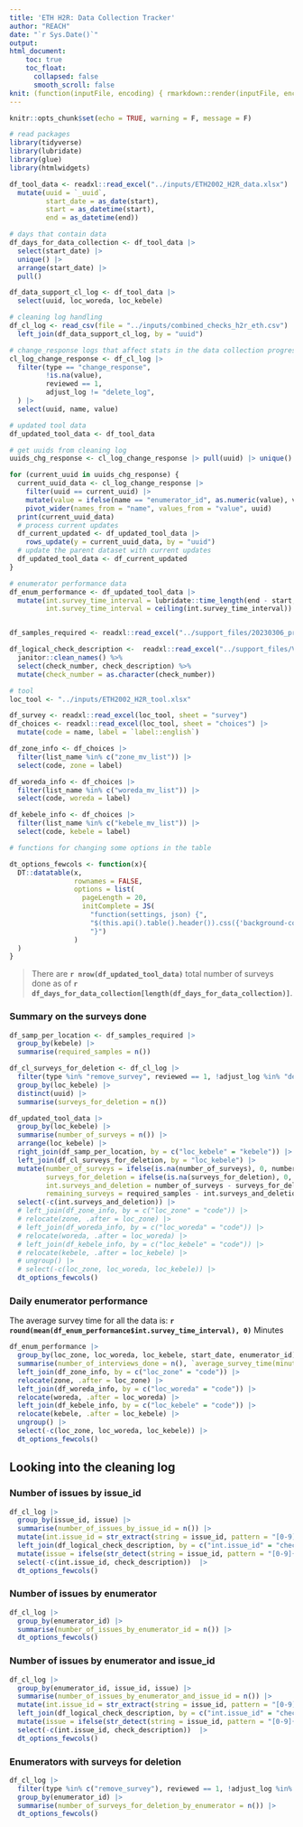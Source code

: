 ```yaml
---
title: 'ETH H2R: Data Collection Tracker'
author: "REACH"
date: "`r Sys.Date()`"
output: 
html_document:
    toc: true
    toc_float:
      collapsed: false
      smooth_scroll: false
knit: (function(inputFile, encoding) { rmarkdown::render(inputFile, encoding = encoding, output_file = paste0(dirname(inputFile), '/h2r_field_data_collection_tracker_', format(Sys.Date(), '%Y_%m_%d'),'.html')) })
---
```


```r
knitr::opts_chunk$set(echo = TRUE, warning = F, message = F)

# read packages
library(tidyverse)
library(lubridate)
library(glue)
library(htmlwidgets)

df_tool_data <- readxl::read_excel("../inputs/ETH2002_H2R_data.xlsx")  |>  
  mutate(uuid = `_uuid`,
         start_date = as_date(start),
         start = as_datetime(start),
         end = as_datetime(end))

# days that contain data
df_days_for_data_collection <- df_tool_data |> 
  select(start_date) |> 
  unique() |> 
  arrange(start_date) |> 
  pull()

df_data_support_cl_log <- df_tool_data |> 
  select(uuid, loc_woreda, loc_kebele)

# cleaning log handling
df_cl_log <- read_csv(file = "../inputs/combined_checks_h2r_eth.csv") |> 
  left_join(df_data_support_cl_log, by = "uuid")

# change_response logs that affect stats in the data collection progress
cl_log_change_response <- df_cl_log |> 
  filter(type == "change_response", 
         !is.na(value),
         reviewed == 1, 
         adjust_log != "delete_log", 
  ) |> 
  select(uuid, name, value)

# updated tool data
df_updated_tool_data <- df_tool_data

# get uuids from cleaning log
uuids_chg_response <- cl_log_change_response |> pull(uuid) |> unique()

for (current_uuid in uuids_chg_response) {
  current_uuid_data <- cl_log_change_response |> 
    filter(uuid == current_uuid) |> 
    mutate(value = ifelse(name == "enumerator_id", as.numeric(value), value)) |> 
    pivot_wider(names_from = "name", values_from = "value", uuid)
  print(current_uuid_data)
  # process current updates
  df_current_updated <- df_updated_tool_data |> 
    rows_update(y = current_uuid_data, by = "uuid")
  # update the parent dataset with current updates
  df_updated_tool_data <- df_current_updated
}

# enumerator performance data
df_enum_performance <- df_updated_tool_data |> 
  mutate(int.survey_time_interval = lubridate::time_length(end - start, unit = "min"),
         int.survey_time_interval = ceiling(int.survey_time_interval))


df_samples_required <- readxl::read_excel("../support_files/20230306_prepared_location_data_h2r.xlsx", sheet = "settlement_list")

df_logical_check_description <-  readxl::read_excel("../support_files/V5_Logical checks template_ETH2002.xlsx") %>% 
  janitor::clean_names() %>% 
  select(check_number, check_description) %>% 
  mutate(check_number = as.character(check_number))

# tool
loc_tool <- "../inputs/ETH2002_H2R_tool.xlsx"

df_survey <- readxl::read_excel(loc_tool, sheet = "survey")
df_choices <- readxl::read_excel(loc_tool, sheet = "choices") |> 
  mutate(code = name, label = `label::english`)

df_zone_info <- df_choices |> 
  filter(list_name %in% c("zone_mv_list")) |> 
  select(code, zone = label)

df_woreda_info <- df_choices |> 
  filter(list_name %in% c("woreda_mv_list")) |> 
  select(code, woreda = label)

df_kebele_info <- df_choices |> 
  filter(list_name %in% c("kebele_mv_list")) |> 
  select(code, kebele = label)

# functions for changing some options in the table

dt_options_fewcols <- function(x){
  DT::datatable(x,
                rownames = FALSE,
                options = list(
                  pageLength = 20,
                  initComplete = JS(
                    "function(settings, json) {",
                    "$(this.api().table().header()).css({'background-color': '#333', 'color': '#fff'});",
                    "}")
                )
  )
}

```

>There are **`r nrow(df_updated_tool_data)`** total number of surveys done as of **`r df_days_for_data_collection[length(df_days_for_data_collection)]`**.

### Summary on the surveys done

```r

df_samp_per_location <- df_samples_required |> 
  group_by(kebele) |> 
  summarise(required_samples = n())

df_cl_surveys_for_deletion <- df_cl_log |> 
  filter(type %in% "remove_survey", reviewed == 1, !adjust_log %in% "delete_log") |>
  group_by(loc_kebele) |> 
  distinct(uuid) |>
  summarise(surveys_for_deletion = n())

df_updated_tool_data |> 
  group_by(loc_kebele) |> 
  summarise(number_of_surveys = n()) |> 
  arrange(loc_kebele) |> 
  right_join(df_samp_per_location, by = c("loc_kebele" = "kebele")) |> 
  left_join(df_cl_surveys_for_deletion, by = "loc_kebele") |> 
  mutate(number_of_surveys = ifelse(is.na(number_of_surveys), 0, number_of_surveys),
         surveys_for_deletion = ifelse(is.na(surveys_for_deletion), 0, surveys_for_deletion),
         int.surveys_and_deletion = number_of_surveys - surveys_for_deletion,
         remaining_surveys = required_samples - int.surveys_and_deletion ) |> 
  select(-c(int.surveys_and_deletion)) |> 
  # left_join(df_zone_info, by = c("loc_zone" = "code")) |> 
  # relocate(zone, .after = loc_zone) |> 
  # left_join(df_woreda_info, by = c("loc_woreda" = "code")) |> 
  # relocate(woreda, .after = loc_woreda) |>
  # left_join(df_kebele_info, by = c("loc_kebele" = "code")) |> 
  # relocate(kebele, .after = loc_kebele) |>
  # ungroup() |> 
  # select(-c(loc_zone, loc_woreda, loc_kebele)) |>
  dt_options_fewcols()

```

### Daily enumerator performance

The average survey time for all the data is: **`r round(mean(df_enum_performance$int.survey_time_interval), 0)`** Minutes

```r

df_enum_performance |> 
  group_by(loc_zone, loc_woreda, loc_kebele, start_date, enumerator_id) |> 
  summarise(number_of_interviews_done = n(), `average_survey_time(minutes)` = round(mean(int.survey_time_interval, na.rm = TRUE), 0)) |> 
  left_join(df_zone_info, by = c("loc_zone" = "code")) |> 
  relocate(zone, .after = loc_zone) |> 
  left_join(df_woreda_info, by = c("loc_woreda" = "code")) |> 
  relocate(woreda, .after = loc_woreda) |>
  left_join(df_kebele_info, by = c("loc_kebele" = "code")) |> 
  relocate(kebele, .after = loc_kebele) |>
  ungroup() |> 
  select(-c(loc_zone, loc_woreda, loc_kebele)) |> 
  dt_options_fewcols()
```

## Looking into the cleaning log

### Number of issues by issue_id

```r
df_cl_log |> 
  group_by(issue_id, issue) |> 
  summarise(number_of_issues_by_issue_id = n()) |>
  mutate(int.issue_id = str_extract(string = issue_id, pattern = "[0-9]{1,3}")) |> 
  left_join(df_logical_check_description, by = c("int.issue_id" = "check_number")) |> 
  mutate(issue = ifelse(str_detect(string = issue_id, pattern = "[0-9]{1,3}"), paste(check_description, "[", issue, "]"), issue)) |> 
  select(-c(int.issue_id, check_description))  |> 
  dt_options_fewcols()
```

### Number of issues by enumerator

```r
df_cl_log |> 
  group_by(enumerator_id) |> 
  summarise(number_of_issues_by_enumerator_id = n()) |>
  dt_options_fewcols()
```

### Number of issues by enumerator and issue_id

```r
df_cl_log |> 
  group_by(enumerator_id, issue_id, issue) |> 
  summarise(number_of_issues_by_enumerator_and_issue_id = n()) |>
  mutate(int.issue_id = str_extract(string = issue_id, pattern = "[0-9]{1,3}")) |> 
  left_join(df_logical_check_description, by = c("int.issue_id" = "check_number")) |> 
  mutate(issue = ifelse(str_detect(string = issue_id, pattern = "[0-9]{1,3}"), paste(check_description, "[", issue, "]"), issue)) |> 
  select(-c(int.issue_id, check_description))  |> 
  dt_options_fewcols()
```

### Enumerators with surveys for deletion

```r
df_cl_log |> 
  filter(type %in% c("remove_survey"), reviewed == 1, !adjust_log %in% c("delete_log")) |> 
  group_by(enumerator_id) |> 
  summarise(number_of_surveys_for_deletion_by_enumerator = n()) |>
  dt_options_fewcols()
```

